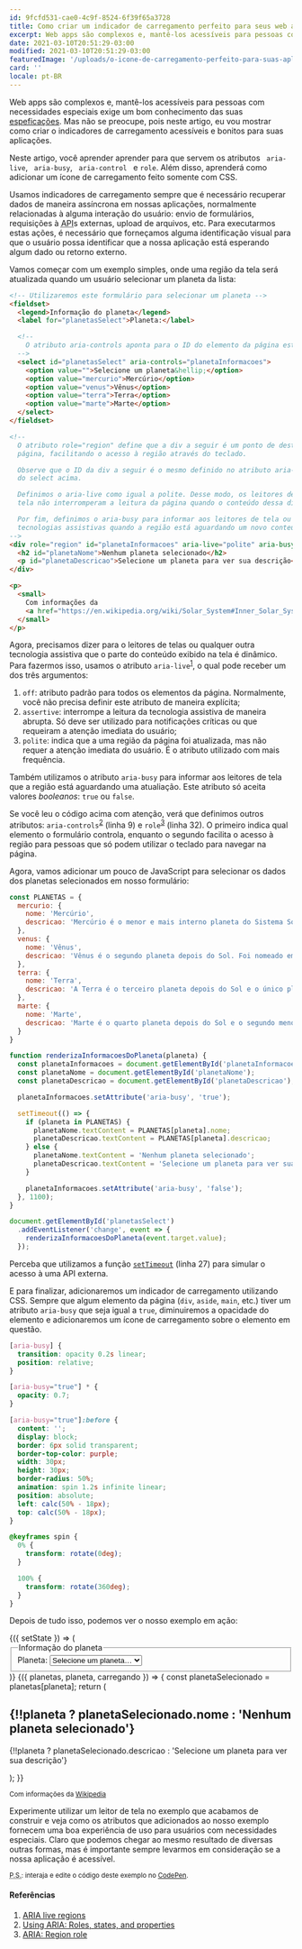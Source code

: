 ```yaml
---
id: 9fcfd531-cae0-4c9f-8524-6f39f65a3728
title: Como criar um indicador de carregamento perfeito para seus web apps
excerpt: Web apps são complexos e, mantê-los acessíveis para pessoas com necessidades especiais exige um bom conhecimento das suas espeficações. Mas não se preocupe, pois neste artigo, eu vou mostrar como criar o indicadores de carregamento acessíveis e bonitos para suas aplicações.
date: 2021-03-10T20:51:29-03:00
modified: 2021-03-10T20:51:29-03:00
featuredImage: '/uploads/o-icone-de-carregamento-perfeito-para-suas-aplicacoes-javascript/loading.png'
card: ''
locale: pt-BR
---
```


Web apps são complexos e, mantê-los acessíveis para pessoas com necessidades
especiais exige um bom conhecimento das suas [espeficações](https://w3c.github.io/html-aria/).
Mas não se preocupe, pois neste artigo, eu vou mostrar como criar o indicadores
de carregamento acessíveis e bonitos para suas aplicações.

<aside className="aside-info">
Neste artigo, você aprender aprender para que servem os atributos <code> aria-live</code>,
 <code> aria-busy</code>, <code> aria-control </code> e <code>role</code>.
Além disso, aprenderá como adicionar um ícone de carregamento feito somente com CSS.
</aside>

Usamos indicadores de carregamento sempre que é necessário recuperar dados de maneira
assíncrona em nossas aplicações, normalmente relacionadas à alguma interação do
usuário: envio de formulários, requisições à <abbr title="Application Programming Interface">API</abbr>s
externas, upload de arquivos, etc. Para executarmos estas ações, é necessário que
forneçamos alguma identificação visual para que o usuário possa identificar que
a nossa aplicação está esperando algum dado ou retorno externo.

Vamos começar com um exemplo simples, onde uma região da tela será atualizada quando
um usuário selecionar um planeta da lista:

```html
<!-- Utilizaremos este formulário para selecionar um planeta -->
<fieldset>
  <legend>Informação do planeta</legend>
  <label for="planetasSelect">Planeta:</label>

  <!--
    O atributo aria-controls aponta para o ID do elemento da página este formulário controla
  -->
  <select id="planetasSelect" aria-controls="planetaInformacoes">
    <option value="">Selecione um planeta&hellip;</option>
    <option value="mercurio">Mercúrio</option>
    <option value="venus">Vênus</option>
    <option value="terra">Terra</option>
    <option value="marte">Marte</option>
  </select>
</fieldset>

<!--
  O atributo role="region" define que a div a seguir é um ponto de destaque na
  página, facilitando o acesso à região através do teclado.

  Observe que o ID da div a seguir é o mesmo definido no atributo aria-controls
  do select acima.

  Definimos o aria-live como igual a polite. Desse modo, os leitores de
  tela não interromperam a leitura da página quando o conteúdo dessa div for alterado.

  Por fim, definimos o aria-busy para informar aos leitores de tela ou outras
  tecnologias assistivas quando a região está aguardando um novo conteúdo.
-->
<div role="region" id="planetaInformacoes" aria-live="polite" aria-busy="false">
  <h2 id="planetaNome">Nenhum planeta selecionado</h2>
  <p id="planetaDescricao">Selecione um planeta para ver sua descrição</p>
</div>

<p>
  <small>
    Com informações da
    <a href="https://en.wikipedia.org/wiki/Solar_System#Inner_Solar_System">Wikipedia</a>
  </small>
</p>
```

Agora, precisamos dizer para o leitores de telas ou qualquer outra tecnologia assistiva
que o parte do conteúdo exibido na tela é dinâmico. Para fazermos isso, usamos o
atributo `aria-live`<sup>[1](#aria-live-regions)</sup>, o qual pode receber um dos três argumentos:

1. `off`: atributo padrão para todos os elementos da página. Normalmente, você
não precisa definir este atributo de maneira explícita;
2. `assertive`: interrompe a leitura da tecnologia assistiva de maneira abrupta.
Só deve ser utilizado para notificações críticas ou que requeiram a atenção imediata
do usuário;
3. `polite`: indica que a uma região da página foi atualizada, mas não requer a
atenção imediata do usuário. É o atributo utilizado com mais frequência.

Também utilizamos o atributo `aria-busy` para informar aos leitores de tela que
a região está aguardando uma atualiação. Este atributo só aceita valores *booleanos*:
`true` ou `false`.

Se você leu o código acima com atenção, verá que definimos outros atributos:
`aria-controls`<sup>[2](#using-aria)</sup> (linha 9) e `role`<sup>[3](#aria-region-role)</sup> (linha 32).
O primeiro indica qual elemento o formulário controla, enquanto o segundo facilita
o acesso à região para pessoas que só podem utilizar o teclado para navegar na página.

Agora, vamos adicionar um pouco de JavaScript para  selecionar os dados dos
planetas selecionados em nosso formulário:

```javascript
const PLANETAS = {
  mercurio: {
    nome: 'Mercúrio',
    descricao: 'Mercúrio é o menor e mais interno planeta do Sistema Solar. Tem o nome da divindade romana Mercúrio, o mensageiro dos deuses.'
  },
  venus: {
    nome: 'Vênus',
    descricao: 'Vênus é o segundo planeta depois do Sol. Foi nomeado em homenamgem à deusa romana do amor e da beleza.'
  },
  terra: {
    nome: 'Terra',
    descricao: 'A Terra é o terceiro planeta depois do Sol e o único planeta conhecido capaz de suportar a vida.'
  },
  marte: {
    nome: 'Marte',
    descricao: 'Marte é o quarto planeta depois do Sol e o segundo menor planeta do Sistema Solar. Seu nome é uma homenagem ao deus romano da Guerra. Também é conhecido com o "Planeta Vermelho".'
  }
}

function renderizaInformacoesDoPlaneta(planeta) {
  const planetaInformacoes = document.getElementById('planetaInformacoes');
  const planetaNome = document.getElementById('planetaNome');
  const planetaDescricao = document.getElementById('planetaDescricao');

  planetaInformacoes.setAttribute('aria-busy', 'true');

  setTimeout(() => {
    if (planeta in PLANETAS) {
      planetaNome.textContent = PLANETAS[planeta].nome;
      planetaDescricao.textContent = PLANETAS[planeta].descricao;
    } else {
      planetaNome.textContent = 'Nenhum planeta selecionado';
      planetaDescricao.textContent = 'Selecione um planeta para ver sua descrição';
    }

    planetaInformacoes.setAttribute('aria-busy', 'false');
  }, 1100);
}

document.getElementById('planetasSelect')
  .addEventListener('change', event => {
    renderizaInformacoesDoPlaneta(event.target.value);
  });
```

Perceba que utilizamos a função [`setTimeout`](https://developer.mozilla.org/en-US/docs/Learn/JavaScript/Asynchronous/Timeouts_and_intervals)
(linha 27) para simular o acesso à uma API externa.

E para finalizar, adicionaremos um indicador de carregamento utilizando CSS. Sempre
que algum elemento da página (`div`, `aside`, `main`, etc.) tiver um atributo `aria-busy`
que seja igual a `true`, diminuiremos a opacidade do elemento e adicionaremos um
ícone de carregamento sobre o elemento em questão.

```css
[aria-busy] {
  transition: opacity 0.2s linear;
  position: relative;
}

[aria-busy="true"] * {
  opacity: 0.7;
}

[aria-busy="true"]:before {
  content: '';
  display: block;
  border: 6px solid transparent;
  border-top-color: purple;
  width: 30px;
  height: 30px;
  border-radius: 50%;
  animation: spin 1.2s infinite linear;
  position: absolute;
  left: calc(50% - 18px);
  top: calc(50% - 18px);
}

@keyframes spin {
  0% {
    transform: rotate(0deg);
  }

  100% {
    transform: rotate(360deg);
  }
}
```

Depois de tudo isso, podemos ver o nosso exemplo em ação:

<ExemploPlanetas className="example example-rendered">
<State
  initialState={{
    carregando: false,
    planetas: {
      mercurio: {
        nome: 'Mercúrio',
        descricao: 'Mercúrio é o menor e mais interno planeta do Sistema Solar. Tem o nome da divindade romana Mercúrio, o mensageiro dos deuses.'
      },
      venus: {
        nome: 'Vênus',
        descricao: 'Vênus é o segundo planeta depois do Sol. Foi nomeado em homenamgem à deusa romana do amor e da beleza.'
      },
      terra: {
        nome: 'Terra',
        descricao: 'A Terra é o terceiro planeta depois do Sol e o único planeta conhecido capaz de suportar a vida.'
      },
      marte: {
        nome: 'Marte',
        descricao: 'Marte é o quarto planeta depois do Sol e o segundo menor planeta do Sistema Solar. Seu nome é uma homenagem ao deus romano da Guerra. Também é conhecido com o "Planeta Vermelho".'
      }
    },
    planeta: '',
  }}
>
  <Observe>
    {({ setState }) => (
      <fieldset>
        <legend>Informação do planeta</legend>
        <label htmlFor="planetasSelect">Planeta: </label>
        <select
          id="planetasSelect"
          aria-controls="planetaInformacoes"
          onChange={(event) => {
            setState({ carregando: true });
            setTimeout(() => {
              setState({ planeta: event.target.value, carregando: false });
            }, 1100);
          }}
        >
          <option value="">Selecione um planeta&hellip;</option>
          <option value="mercurio">Mercúrio</option>
          <option value="venus">Vênus</option>
          <option value="terra">Terra</option>
          <option value="marte">Marte</option>
        </select>
      </fieldset>
    )}
  </Observe>
  <Observe>
    {({ planetas, planeta, carregando }) => {
      const planetaSelecionado = planetas[planeta];
      return (
        <div role="region" id="planetaInformacoes" aria-live="polite" aria-busy={carregando}>
          <h2 id="planetaNome">{!!planeta ? planetaSelecionado.nome : 'Nenhum planeta selecionado'}</h2>
          <p id="planetaDescricao">{!!planeta ? planetaSelecionado.descricao : 'Selecione um planeta para ver sua descrição'}</p>
        </div>
      );
    }}
  </Observe>

  <p>
    <small>
      Com informações da <a href="https://en.wikipedia.org/wiki/Solar_System#Inner_Solar_System">Wikipedia</a>
    </small>
  </p>
</State>
</ExemploPlanetas>

Experimente utilizar um leitor de tela no exemplo que acabamos de construir e veja
como os atributos que adicionados ao nosso exemplo fornecem uma boa experiência de
uso para usuários com necessidades especiais. Claro que podemos chegar ao mesmo
resultado de diversas outras formas, mas é importante sempre levarmos em consideração
se a nossa aplicação é acessível.


<p><small>
  <abbr title="Post scriptum">P.S.</abbr>: interaja e edite o código deste exemplo no <a href="https://codepen.io/douglasdemoura/pen/poNqmYq" target="_blank">CodePen</a>.
</small></p>

<footer className="footnotes">
  <h4>Referências</h4>

  <ol>
    <li id="aria-live-regions">
      <a href="https://developer.mozilla.org/en-US/docs/Web/Accessibility/ARIA/ARIA_Live_Regions" target="_blank">ARIA live regions</a>
    </li>
    <li id="using-aria">
      <a href="https://developer.mozilla.org/en-US/docs/Web/Accessibility/ARIA/ARIA_Techniques" target="_blank">Using ARIA: Roles, states, and properties</a>
    </li>
    <li id="aria-region-role">
      <a href="https://developer.mozilla.org/en-US/docs/Web/Accessibility/ARIA/Roles/Region_role" target="_blank">ARIA: Region role</a>
    </li>
  </ol>
</footer>

